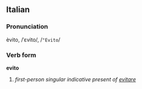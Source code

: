==Italian==
===Pronunciation===
èvito, /ˈɛvito/, /<tt>"Evito</tt>/
===Verb form===
'''evito'''

# ''first-person singular indicative present of [[evitare]]''